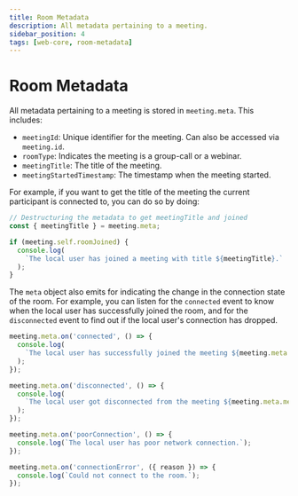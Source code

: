 ```yaml
---
title: Room Metadata
description: All metadata pertaining to a meeting.
sidebar_position: 4
tags: [web-core, room-metadata]
---
```


# Room Metadata

All metadata pertaining to a meeting is stored in `meeting.meta`. This includes:

- `meetingId`: Unique identifier for the meeting. Can also be accessed via
  `meeting.id`.
- `roomType`: Indicates the meeting is a group-call or a webinar.
- `meetingTitle`: The title of the meeting.
- `meetingStartedTimestamp`: The timestamp when the meeting started.

For example, if you want to get the title of the meeting the current participant
is connected to, you can do so by doing:

```ts
// Destructuring the metadata to get meetingTitle and joined
const { meetingTitle } = meeting.meta;

if (meeting.self.roomJoined) {
  console.log(
    `The local user has joined a meeting with title ${meetingTitle}.`
  );
}
```

The `meta` object also emits for indicating the change in the connection state
of the room. For example, you can listen for the `connected` event to know when
the local user has successfully joined the room, and for the `disconnected`
event to find out if the local user's connection has dropped.

```ts
meeting.meta.on('connected', () => {
  console.log(
    `The local user has successfully joined the meeting ${meeting.meta.meetingTitle}`
  );
});

meeting.meta.on('disconnected', () => {
  console.log(
    `The local user got disconnected from the meeting ${meeting.meta.meetingTitle}`
  );
});

meeting.meta.on('poorConnection', () => {
  console.log(`The local user has poor network connection.`);
});

meeting.meta.on('connectionError', ({ reason }) => {
  console.log(`Could not connect to the room.`);
});
```
